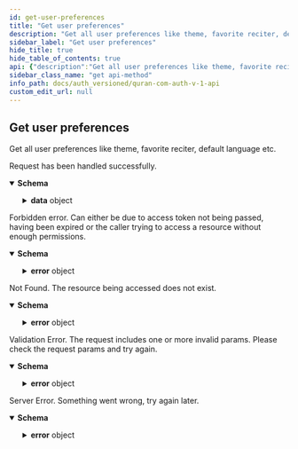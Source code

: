 ```yaml
---
id: get-user-preferences
title: "Get user preferences"
description: "Get all user preferences like theme, favorite reciter, default language etc."
sidebar_label: "Get user preferences"
hide_title: true
hide_table_of_contents: true
api: {"description":"Get all user preferences like theme, favorite reciter, default language etc.","tags":["Preferences"],"parameters":[],"responses":{"200":{"description":"Request has been handled successfully.","content":{"application/json":{"schema":{"type":"object","properties":{"success":{"type":"boolean","example":true},"data":{"type":"object","properties":{"theme":{"type":"object","properties":{"type":{"type":"string","enum":["auto","light","sepia","dark"],"example":"auto"}},"additionalProperties":false},"reading":{"type":"object","properties":{"readingPreference":{"type":"string","enum":["translation","reading"],"example":"translation"},"selectedWordByWordLocale":{"type":"string","enum":["en","ur","id","bn","tr","fa","ru","hi","de","ta","inh"],"example":"en"},"wordClickFunctionality":{"type":"string","enum":["play-audio","no-audio"],"example":"play-audio"}},"additionalProperties":false},"quranReaderStyles":{"type":"object","properties":{"tafsirFontScale":{"type":"integer","minimum":1,"maximum":10,"example":3},"quranTextFontScale":{"type":"integer","minimum":1,"maximum":10,"example":3},"translationFontScale":{"type":"integer","minimum":1,"maximum":10,"example":3},"wordByWordFontScale":{"type":"integer","minimum":1,"maximum":6,"example":3},"quranFont":{"type":"string","enum":["code_v1","code_v2","text_uthmani","text_indopak","qpc_uthmani_hafs","tajweed"],"example":"code_v1"},"mushafLines":{"type":"string","enum":["15_lines","16_lines"],"example":"16_lines"}},"additionalProperties":false},"translations":{"type":"object","properties":{"selectedTranslations":{"type":"array","items":{"type":"integer","example":131}}},"additionalProperties":false},"tafsirs":{"type":"object","properties":{"selectedTafsirs":{"type":"array","items":{"type":"string","example":"en-tafisr-ibn-kathir"}}},"additionalProperties":false},"audio":{"type":"object","properties":{"reciter":{"type":"integer","example":7},"playbackRate":{"type":"integer","enum":[0.25,0.5,0.75,1,1.25,1.5,1.75,2],"example":1},"showTooltipWhenPlayingAudio":{"type":"boolean","example":true},"enableAutoScrolling":{"type":"boolean","example":true}},"additionalProperties":false},"language":{"type":"object","properties":{"language":{"type":"string","enum":["en","ar","bn","fa","fr","id","it","nl","pt","ru","sq","th","tr","ur","zh","ms"]}},"additionalProperties":false}},"additionalProperties":false,"title":"Preference"}},"additionalProperties":false}}}},"403":{"description":"Forbidden error. Can either be due to access token not being passed, having been expired or the caller trying to access a resource without enough permissions.","content":{"application/json":{"schema":{"type":"object","properties":{"success":{"type":"boolean","example":false},"error":{"type":"object","properties":{"code":{"type":"string","example":"ForbiddenError"},"message":{"type":"string","example":"Token expired"}}}},"additionalProperties":false}}}},"404":{"description":"Not Found. The resource being accessed does not exist.","content":{"application/json":{"schema":{"type":"object","properties":{"success":{"type":"boolean","example":false},"error":{"type":"object","properties":{"code":{"type":"string","example":"NotFoundError"},"message":{"type":"string","example":"The resource you're looking for does not exist"}}}},"additionalProperties":false}}}},"422":{"description":"Validation Error. The request includes one or more invalid params. Please check the request params and try again.","content":{"application/json":{"schema":{"type":"object","properties":{"success":{"type":"boolean","example":false},"error":{"type":"object","properties":{"code":{"type":"string","example":"ValidationError"},"message":{"type":"string","example":"`id` is required"}}}},"additionalProperties":false}}}},"500":{"description":"Server Error. Something went wrong, try again later.","content":{"application/json":{"schema":{"type":"object","properties":{"success":{"type":"boolean","example":false},"error":{"type":"object","properties":{"code":{"type":"string","example":"ServerError"},"message":{"type":"string","example":"Something went wrong"}}}},"additionalProperties":false}}}}},"method":"get","path":"/v1/preferences/","servers":[{"url":"https://auth.quran.com","description":"Production Server"}],"security":[{"ApiKeyAuth":[]}],"securitySchemes":{"ApiKeyAuth":{"type":"apiKey","in":"header","name":"o_t_h"},"bearer":{"scheme":"bearer","type":"http"}},"info":{"title":"Quran.com Auth V1 API","version":"1.0.0","description":"Quran.com Auth V1 APIs allow your app to authenticate and interact with Quran Foundation's users' resources. \n\n See it in action https://share.descript.com/view/rBczFqlYZQz \n\n ## Pagination \n\n We are using cursor based pagination. The pagination query params consist of `first`,`after`, `before` and `last`. \n\n Example \n - `first: 10` will give you first 10 items \n - `first: 10, after: xyz` will give you first 10 items after the item with id `xyz` \n - `last: 10` will give you the last 10 items \n - `last: 10, before: xyz` will give you the last 10 items before the item with id `xyz` \n\n The only possible combinations are `first + after` or `last + before`. They should not be used together"},"postman":{"name":"Get user preferences","description":{"content":"Get all user preferences like theme, favorite reciter, default language etc.","type":"text/plain"},"url":{"path":["v1","preferences",""],"host":["{{baseUrl}}"],"query":[],"variable":[]},"header":[{"key":"Accept","value":"application/json"}],"method":"GET"}}
sidebar_class_name: "get api-method"
info_path: docs/auth_versioned/quran-com-auth-v-1-api
custom_edit_url: null
---
```



## Get user preferences



Get all user preferences like theme, favorite reciter, default language etc.

<div><ApiTabs><TabItem label={"200"} value={"200"}><div>

Request has been handled successfully.

</div><div><MimeTabs schemaType={"response"}><TabItem label={"application/json"} value={"application/json"}><SchemaTabs><TabItem label={"Schema"} value={"Schema"}><details style={{}} data-collapsed={false} open={true}><summary style={{"textAlign":"left"}}><strong>Schema</strong></summary><div style={{"textAlign":"left","marginLeft":"1rem"}}></div><ul style={{"marginLeft":"1rem"}}><SchemaItem collapsible={false} name={"success"} required={false} schemaName={"boolean"} qualifierMessage={undefined} schema={{"type":"boolean","example":true}}></SchemaItem><SchemaItem collapsible={true} className={"schemaItem"}><details style={{}}><summary style={{}}><strong>data</strong><span style={{"opacity":"0.6"}}> object</span></summary><div style={{"marginLeft":"1rem"}}><SchemaItem collapsible={true} className={"schemaItem"}><details style={{}}><summary style={{}}><strong>theme</strong><span style={{"opacity":"0.6"}}> object</span></summary><div style={{"marginLeft":"1rem"}}><SchemaItem collapsible={false} name={"type"} required={false} schemaName={"string"} qualifierMessage={"**Possible values:** [`auto`, `light`, `sepia`, `dark`]"} schema={{"type":"string","enum":["auto","light","sepia","dark"],"example":"auto"}}></SchemaItem></div></details></SchemaItem><SchemaItem collapsible={true} className={"schemaItem"}><details style={{}}><summary style={{}}><strong>reading</strong><span style={{"opacity":"0.6"}}> object</span></summary><div style={{"marginLeft":"1rem"}}><SchemaItem collapsible={false} name={"readingPreference"} required={false} schemaName={"string"} qualifierMessage={"**Possible values:** [`translation`, `reading`]"} schema={{"type":"string","enum":["translation","reading"],"example":"translation"}}></SchemaItem><SchemaItem collapsible={false} name={"selectedWordByWordLocale"} required={false} schemaName={"string"} qualifierMessage={"**Possible values:** [`en`, `ur`, `id`, `bn`, `tr`, `fa`, `ru`, `hi`, `de`, `ta`, `inh`]"} schema={{"type":"string","enum":["en","ur","id","bn","tr","fa","ru","hi","de","ta","inh"],"example":"en"}}></SchemaItem><SchemaItem collapsible={false} name={"wordClickFunctionality"} required={false} schemaName={"string"} qualifierMessage={"**Possible values:** [`play-audio`, `no-audio`]"} schema={{"type":"string","enum":["play-audio","no-audio"],"example":"play-audio"}}></SchemaItem></div></details></SchemaItem><SchemaItem collapsible={true} className={"schemaItem"}><details style={{}}><summary style={{}}><strong>quranReaderStyles</strong><span style={{"opacity":"0.6"}}> object</span></summary><div style={{"marginLeft":"1rem"}}><SchemaItem collapsible={false} name={"tafsirFontScale"} required={false} schemaName={"integer"} qualifierMessage={"**Possible values:** `>= 1` and `<= 10`"} schema={{"type":"integer","minimum":1,"maximum":10,"example":3}}></SchemaItem><SchemaItem collapsible={false} name={"quranTextFontScale"} required={false} schemaName={"integer"} qualifierMessage={"**Possible values:** `>= 1` and `<= 10`"} schema={{"type":"integer","minimum":1,"maximum":10,"example":3}}></SchemaItem><SchemaItem collapsible={false} name={"translationFontScale"} required={false} schemaName={"integer"} qualifierMessage={"**Possible values:** `>= 1` and `<= 10`"} schema={{"type":"integer","minimum":1,"maximum":10,"example":3}}></SchemaItem><SchemaItem collapsible={false} name={"wordByWordFontScale"} required={false} schemaName={"integer"} qualifierMessage={"**Possible values:** `>= 1` and `<= 6`"} schema={{"type":"integer","minimum":1,"maximum":6,"example":3}}></SchemaItem><SchemaItem collapsible={false} name={"quranFont"} required={false} schemaName={"string"} qualifierMessage={"**Possible values:** [`code_v1`, `code_v2`, `text_uthmani`, `text_indopak`, `qpc_uthmani_hafs`, `tajweed`]"} schema={{"type":"string","enum":["code_v1","code_v2","text_uthmani","text_indopak","qpc_uthmani_hafs","tajweed"],"example":"code_v1"}}></SchemaItem><SchemaItem collapsible={false} name={"mushafLines"} required={false} schemaName={"string"} qualifierMessage={"**Possible values:** [`15_lines`, `16_lines`]"} schema={{"type":"string","enum":["15_lines","16_lines"],"example":"16_lines"}}></SchemaItem></div></details></SchemaItem><SchemaItem collapsible={true} className={"schemaItem"}><details style={{}}><summary style={{}}><strong>translations</strong><span style={{"opacity":"0.6"}}> object</span></summary><div style={{"marginLeft":"1rem"}}><SchemaItem collapsible={false} name={"selectedTranslations"} required={false} schemaName={"integer[]"} qualifierMessage={undefined} schema={{"type":"array","items":{"type":"integer","example":131}}}></SchemaItem></div></details></SchemaItem><SchemaItem collapsible={true} className={"schemaItem"}><details style={{}}><summary style={{}}><strong>tafsirs</strong><span style={{"opacity":"0.6"}}> object</span></summary><div style={{"marginLeft":"1rem"}}><SchemaItem collapsible={false} name={"selectedTafsirs"} required={false} schemaName={"string[]"} qualifierMessage={undefined} schema={{"type":"array","items":{"type":"string","example":"en-tafisr-ibn-kathir"}}}></SchemaItem></div></details></SchemaItem><SchemaItem collapsible={true} className={"schemaItem"}><details style={{}}><summary style={{}}><strong>audio</strong><span style={{"opacity":"0.6"}}> object</span></summary><div style={{"marginLeft":"1rem"}}><SchemaItem collapsible={false} name={"reciter"} required={false} schemaName={"integer"} qualifierMessage={undefined} schema={{"type":"integer","example":7}}></SchemaItem><SchemaItem collapsible={false} name={"playbackRate"} required={false} schemaName={"integer"} qualifierMessage={"**Possible values:** [`0.25`, `0.5`, `0.75`, `1`, `1.25`, `1.5`, `1.75`, `2`]"} schema={{"type":"integer","enum":[0.25,0.5,0.75,1,1.25,1.5,1.75,2],"example":1}}></SchemaItem><SchemaItem collapsible={false} name={"showTooltipWhenPlayingAudio"} required={false} schemaName={"boolean"} qualifierMessage={undefined} schema={{"type":"boolean","example":true}}></SchemaItem><SchemaItem collapsible={false} name={"enableAutoScrolling"} required={false} schemaName={"boolean"} qualifierMessage={undefined} schema={{"type":"boolean","example":true}}></SchemaItem></div></details></SchemaItem><SchemaItem collapsible={true} className={"schemaItem"}><details style={{}}><summary style={{}}><strong>language</strong><span style={{"opacity":"0.6"}}> object</span></summary><div style={{"marginLeft":"1rem"}}><SchemaItem collapsible={false} name={"language"} required={false} schemaName={"string"} qualifierMessage={"**Possible values:** [`en`, `ar`, `bn`, `fa`, `fr`, `id`, `it`, `nl`, `pt`, `ru`, `sq`, `th`, `tr`, `ur`, `zh`, `ms`]"} schema={{"type":"string","enum":["en","ar","bn","fa","fr","id","it","nl","pt","ru","sq","th","tr","ur","zh","ms"]}}></SchemaItem></div></details></SchemaItem></div></details></SchemaItem></ul></details></TabItem><TabItem label={"Example (from schema)"} value={"Example (from schema)"}><ResponseSamples responseExample={"{\n  \"success\": true,\n  \"data\": {\n    \"theme\": {\n      \"type\": \"auto\"\n    },\n    \"reading\": {\n      \"readingPreference\": \"translation\",\n      \"selectedWordByWordLocale\": \"en\",\n      \"wordClickFunctionality\": \"play-audio\"\n    },\n    \"quranReaderStyles\": {\n      \"tafsirFontScale\": 3,\n      \"quranTextFontScale\": 3,\n      \"translationFontScale\": 3,\n      \"wordByWordFontScale\": 3,\n      \"quranFont\": \"code_v1\",\n      \"mushafLines\": \"16_lines\"\n    },\n    \"translations\": {\n      \"selectedTranslations\": [\n        131\n      ]\n    },\n    \"tafsirs\": {\n      \"selectedTafsirs\": [\n        \"en-tafisr-ibn-kathir\"\n      ]\n    },\n    \"audio\": {\n      \"reciter\": 7,\n      \"playbackRate\": 1,\n      \"showTooltipWhenPlayingAudio\": true,\n      \"enableAutoScrolling\": true\n    },\n    \"language\": {\n      \"language\": \"en\"\n    }\n  }\n}"} language={"json"}></ResponseSamples></TabItem></SchemaTabs></TabItem></MimeTabs></div></TabItem><TabItem label={"403"} value={"403"}><div>

Forbidden error. Can either be due to access token not being passed, having been expired or the caller trying to access a resource without enough permissions.

</div><div><MimeTabs schemaType={"response"}><TabItem label={"application/json"} value={"application/json"}><SchemaTabs><TabItem label={"Schema"} value={"Schema"}><details style={{}} data-collapsed={false} open={true}><summary style={{"textAlign":"left"}}><strong>Schema</strong></summary><div style={{"textAlign":"left","marginLeft":"1rem"}}></div><ul style={{"marginLeft":"1rem"}}><SchemaItem collapsible={false} name={"success"} required={false} schemaName={"boolean"} qualifierMessage={undefined} schema={{"type":"boolean","example":false}}></SchemaItem><SchemaItem collapsible={true} className={"schemaItem"}><details style={{}}><summary style={{}}><strong>error</strong><span style={{"opacity":"0.6"}}> object</span></summary><div style={{"marginLeft":"1rem"}}><SchemaItem collapsible={false} name={"code"} required={false} schemaName={"string"} qualifierMessage={undefined} schema={{"type":"string","example":"ForbiddenError"}}></SchemaItem><SchemaItem collapsible={false} name={"message"} required={false} schemaName={"string"} qualifierMessage={undefined} schema={{"type":"string","example":"Token expired"}}></SchemaItem></div></details></SchemaItem></ul></details></TabItem><TabItem label={"Example (from schema)"} value={"Example (from schema)"}><ResponseSamples responseExample={"{\n  \"success\": false,\n  \"error\": {\n    \"code\": \"ForbiddenError\",\n    \"message\": \"Token expired\"\n  }\n}"} language={"json"}></ResponseSamples></TabItem></SchemaTabs></TabItem></MimeTabs></div></TabItem><TabItem label={"404"} value={"404"}><div>

Not Found. The resource being accessed does not exist.

</div><div><MimeTabs schemaType={"response"}><TabItem label={"application/json"} value={"application/json"}><SchemaTabs><TabItem label={"Schema"} value={"Schema"}><details style={{}} data-collapsed={false} open={true}><summary style={{"textAlign":"left"}}><strong>Schema</strong></summary><div style={{"textAlign":"left","marginLeft":"1rem"}}></div><ul style={{"marginLeft":"1rem"}}><SchemaItem collapsible={false} name={"success"} required={false} schemaName={"boolean"} qualifierMessage={undefined} schema={{"type":"boolean","example":false}}></SchemaItem><SchemaItem collapsible={true} className={"schemaItem"}><details style={{}}><summary style={{}}><strong>error</strong><span style={{"opacity":"0.6"}}> object</span></summary><div style={{"marginLeft":"1rem"}}><SchemaItem collapsible={false} name={"code"} required={false} schemaName={"string"} qualifierMessage={undefined} schema={{"type":"string","example":"NotFoundError"}}></SchemaItem><SchemaItem collapsible={false} name={"message"} required={false} schemaName={"string"} qualifierMessage={undefined} schema={{"type":"string","example":"The resource you're looking for does not exist"}}></SchemaItem></div></details></SchemaItem></ul></details></TabItem><TabItem label={"Example (from schema)"} value={"Example (from schema)"}><ResponseSamples responseExample={"{\n  \"success\": false,\n  \"error\": {\n    \"code\": \"NotFoundError\",\n    \"message\": \"The resource you're looking for does not exist\"\n  }\n}"} language={"json"}></ResponseSamples></TabItem></SchemaTabs></TabItem></MimeTabs></div></TabItem><TabItem label={"422"} value={"422"}><div>

Validation Error. The request includes one or more invalid params. Please check the request params and try again.

</div><div><MimeTabs schemaType={"response"}><TabItem label={"application/json"} value={"application/json"}><SchemaTabs><TabItem label={"Schema"} value={"Schema"}><details style={{}} data-collapsed={false} open={true}><summary style={{"textAlign":"left"}}><strong>Schema</strong></summary><div style={{"textAlign":"left","marginLeft":"1rem"}}></div><ul style={{"marginLeft":"1rem"}}><SchemaItem collapsible={false} name={"success"} required={false} schemaName={"boolean"} qualifierMessage={undefined} schema={{"type":"boolean","example":false}}></SchemaItem><SchemaItem collapsible={true} className={"schemaItem"}><details style={{}}><summary style={{}}><strong>error</strong><span style={{"opacity":"0.6"}}> object</span></summary><div style={{"marginLeft":"1rem"}}><SchemaItem collapsible={false} name={"code"} required={false} schemaName={"string"} qualifierMessage={undefined} schema={{"type":"string","example":"ValidationError"}}></SchemaItem><SchemaItem collapsible={false} name={"message"} required={false} schemaName={"string"} qualifierMessage={undefined} schema={{"type":"string","example":"`id` is required"}}></SchemaItem></div></details></SchemaItem></ul></details></TabItem><TabItem label={"Example (from schema)"} value={"Example (from schema)"}><ResponseSamples responseExample={"{\n  \"success\": false,\n  \"error\": {\n    \"code\": \"ValidationError\",\n    \"message\": \"`id` is required\"\n  }\n}"} language={"json"}></ResponseSamples></TabItem></SchemaTabs></TabItem></MimeTabs></div></TabItem><TabItem label={"500"} value={"500"}><div>

Server Error. Something went wrong, try again later.

</div><div><MimeTabs schemaType={"response"}><TabItem label={"application/json"} value={"application/json"}><SchemaTabs><TabItem label={"Schema"} value={"Schema"}><details style={{}} data-collapsed={false} open={true}><summary style={{"textAlign":"left"}}><strong>Schema</strong></summary><div style={{"textAlign":"left","marginLeft":"1rem"}}></div><ul style={{"marginLeft":"1rem"}}><SchemaItem collapsible={false} name={"success"} required={false} schemaName={"boolean"} qualifierMessage={undefined} schema={{"type":"boolean","example":false}}></SchemaItem><SchemaItem collapsible={true} className={"schemaItem"}><details style={{}}><summary style={{}}><strong>error</strong><span style={{"opacity":"0.6"}}> object</span></summary><div style={{"marginLeft":"1rem"}}><SchemaItem collapsible={false} name={"code"} required={false} schemaName={"string"} qualifierMessage={undefined} schema={{"type":"string","example":"ServerError"}}></SchemaItem><SchemaItem collapsible={false} name={"message"} required={false} schemaName={"string"} qualifierMessage={undefined} schema={{"type":"string","example":"Something went wrong"}}></SchemaItem></div></details></SchemaItem></ul></details></TabItem><TabItem label={"Example (from schema)"} value={"Example (from schema)"}><ResponseSamples responseExample={"{\n  \"success\": false,\n  \"error\": {\n    \"code\": \"ServerError\",\n    \"message\": \"Something went wrong\"\n  }\n}"} language={"json"}></ResponseSamples></TabItem></SchemaTabs></TabItem></MimeTabs></div></TabItem></ApiTabs></div>
      